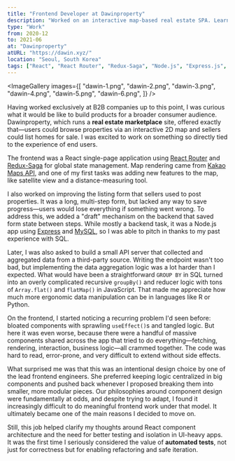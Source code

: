 ```yaml
---
title: "Frontend Developer at Dawinproperty"
description: "Worked on an interactive map-based real estate SPA. Learned first-hand how tricky untested UI logic can become. First time seriously considering automated testing and better component design."
type: "Work"
from: 2020-12
to: 2021-06
at: "Dawinproperty"
atURL: "https://dawin.xyz/"
location: "Seoul, South Korea"
tags: ["React", "React Router", "Redux-Saga", "Node.js", "Express.js", "MySQL"]
---
```



<ImageGallery
  images={[
    "dawin-1.png",
    "dawin-2.png",
    "dawin-3.png",
    "dawin-4.png",
    "dawin-5.png",
    "dawin-6.png",
  ]}
/>

Having worked exclusively at B2B companies up to this point, I was curious what it would be like to build products for a broader consumer audience. Dawinproperty, which runs a **real estate marketplace** site, offered exactly that—users could browse properties via an interactive 2D map and sellers could list homes for sale. I was excited to work on something so directly tied to the experience of end users.

The frontend was a React single-page application using [React Router](https://reactrouter.com/en/main) and [Redux-Saga](https://redux-saga.js.org/) for global state management. Map rendering came from [Kakao Maps API](https://apis.map.kakao.com/), and one of my first tasks was adding new features to the map, like satellite view and a distance-measuring tool.

I also worked on improving the listing form that sellers used to post properties. It was a long, multi-step form, but lacked any way to save progress—users would lose everything if something went wrong. To address this, we added a "draft" mechanism on the backend that saved form state between steps. While mostly a backend task, it was a Node.js app using [Express](https://expressjs.com/) and [MySQL](https://www.mysql.com/), so I was able to pitch in thanks to my past experience with SQL.

Later, I was also asked to build a small API server that collected and aggregated data from a third-party source. Writing the endpoint wasn't too bad, but implementing the data aggregation logic was a lot harder than I expected. What would have been a straightforward `GROUP BY` in SQL turned into an overly complicated recursive `groupBy()` and reducer logic with tons of `Array.flat()` and `flatMap()` in JavaScript. That made me appreciate how much more ergonomic data manipulation can be in languages like R or Python.

On the frontend, I started noticing a recurring problem I'd seen before: bloated components with sprawling `useEffect()`s and tangled logic. But here it was even worse, because there were a handful of massive components shared across the app that tried to do everything—fetching, rendering, interaction, business logic—all crammed together. The code was hard to read, error-prone, and very difficult to extend without side effects.

What surprised me was that this was an intentional design choice by one of the lead frontend engineers. She preferred keeping logic centralized in big components and pushed back whenever I proposed breaking them into smaller, more modular pieces. Our philosophies around component design were fundamentally at odds, and despite trying to adapt, I found it increasingly difficult to do meaningful frontend work under that model. It ultimately became one of the main reasons I decided to move on.

Still, this job helped clarify my thoughts around React component architecture and the need for better testing and isolation in UI-heavy apps. It was the first time I seriously considered the value of **automated tests**, not just for correctness but for enabling refactoring and safe iteration.

